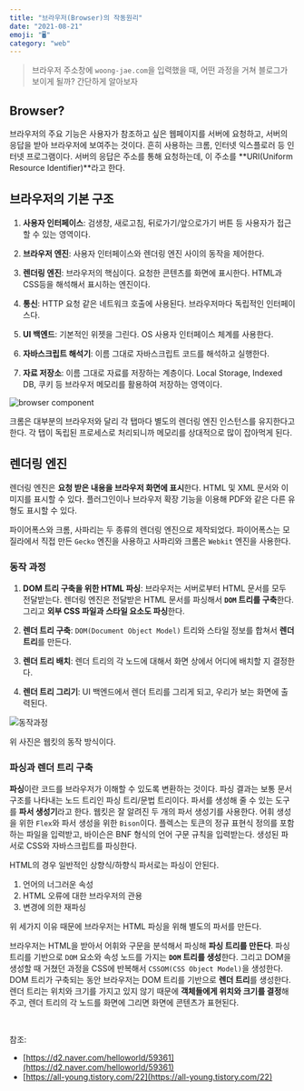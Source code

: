 ```yaml
---
title: "브라우저(Browser)의 작동원리"
date: "2021-08-21"
emoji: "🖥"
category: "web"
---
```


> 브라우저 주소창에 `woong-jae.com`을 입력했을 때, 어떤 과정을 거쳐 블로그가 보이게 될까? 간단하게 알아보자

## Browser?

브라우저의 주요 기능은 사용자가 참조하고 싶은 웹페이지를 서버에 요청하고, 서버의 응답을 받아 브라우저에 보여주는 것이다.
흔히 사용하는 크롬, 인터넷 익스플로러 등 인터넷 프로그램이다.
서버의 응답은 주소를 통해 요청하는데, 이 주소를 **URI(Uniform Resource Identifier)**라고 한다.

## 브라우저의 기본 구조

1. **사용자 인터페이스**: 검생창, 새로고침, 뒤로가기/앞으로가기 버튼 등 사용자가 접근할 수 있는 영역이다.

2. **브라우저 엔진**: 사용자 인터페이스와 렌더링 엔진 사이의 동작을 제어한다.

3. **렌더링 엔진**: 브라우저의 핵심이다. 요청한 콘텐츠를 화면에 표시한다. HTML과 CSS등을 해석해서 표시하는 엔진이다.

4. **통신**: HTTP 요청 같은 네트워크 호출에 사용된다. 브라우저마다 독립적인 인터페이스다.

5. **UI 백엔드**: 기본적인 위젯을 그린다. OS 사용자 인터페이스 체계를 사용한다.

6. **자바스크립트 해석기**: 이름 그대로 자바스크립트 코드를 해석하고 실행한다.

7. **자료 저장소**: 이름 그대로 자료를 저장하는 계층이다. Local Storage, Indexed DB, 쿠키 등 브라우저 메모리를 활용하여 저장하는 영역이다.

![browser component](https://d2.naver.com/content/images/2015/06/helloworld-59361-1.png)

크롬은 대부분의 브라우저와 달리 각 탭마다 별도의 렌더링 엔진 인스턴스를 유지한다고 한다. 각 탭이 독립된 프로세스로 처리되니까 메모리를 상대적으로 많이 잡아먹게 된다.

## 렌더링 엔진

렌더링 엔진은 **요청 받은 내용을 브라우저 화면에 표시**한다. HTML 및 XML 문서와 이미지를 표시할 수 있다.
플러그인이나 브라우저 확장 기능을 이용해 PDF와 같은 다른 유형도 표시할 수 있다.

파이어폭스와 크롬, 사파리는 두 종류의 렌더링 엔진으로 제작되었다. 파이어폭스는 모질라에서 직접 만든 `Gecko` 엔진을 사용하고 사파리와 크롬은 `Webkit` 엔진을 사용한다.

### 동작 과정

1. **DOM 트리 구축을 위한 HTML 파싱**: 브라우저는 서버로부터 HTML 문서를 모두 전달받는다. 렌더링 엔진은 전달받은 HTML 문서를 파싱해서 **`DOM` 트리를 구축**한다. 그리고 **외부 CSS 파일과 스타일 요소도 파싱**한다.

2. **렌더 트리 구축**: `DOM(Document Object Model)` 트리와 스타일 정보를 합쳐서 **렌더 트리**를 만든다.

3. **렌더 트리 배치**: 렌더 트리의 각 노드에 대해서 화면 상에서 어디에 배치할 지 결정한다.

4. **렌더 트리 그리기**: UI 백엔드에서 렌더 트리를 그리게 되고, 우리가 보는 화면에 출력된다.

![동작과정](https://d2.naver.com/content/images/2015/06/helloworld-59361-3.png)

위 사진은 웹킷의 동작 방식이다.

### 파싱과 렌더 트리 구축

**파싱**이란 코드를 브라우저가 이해할 수 있도록 변환하는 것이다. 파싱 결과는 보통 문서 구조를 나타내는 노드 트리인 파싱 트리/문법 트리이다.
파서를 생성해 줄 수 있는 도구를 **파서 생성기**라고 한다. 웹킷은 잘 알려진 두 개의 파서 생성기를 사용한다. 어휘 생성을 위한 `Flex`와 파서 생성을 위한 `Bison`이다.
플렉스는 토큰의 정규 표현식 정의를 포함하는 파일을 입력받고, 바이슨은 BNF 형식의 언어 구문 규칙을 입력받는다. 생성된 파서로 CSS와 자바스크립트를 파싱한다.

HTML의 경우 일반적인 상향식/하향식 파서로는 파싱이 안된다.
1. 언어의 너그러운 속성
2. HTML 오류에 대한 브라우저의 관용
3. 변경에 의한 재파싱

위 세가지 이유 때문에 브라우저는 HTML 파싱을 위해 별도의 파서를 만든다.

브라우저는 HTML을 받아서 어휘와 구문을 분석해서 파싱해 **파싱 트리를 만든다**. 파싱 트리를 기반으로 `DOM` 요소와 속성 노드를 가지는 **`DOM` 트리를 생성**한다. 
그리고 DOM을 생성할 때 거쳤던 과정을 CSS에 반복해서 `CSSOM(CSS Object Model)`을 생성한다. DOM 트리가 구축되는 동안 브라우저는 DOM 트리를 기반으로 **렌더 트리**를 생성한다.
렌더 트리는 위치와 크기를 가지고 있지 않기 때문에 **객체들에게 위치와 크기를 결정**해주고, 렌더 트리의 각 노드를 화면에 그리면 화면에 콘텐츠가 표현된다.

<br/>

참조:  
- [https://d2.naver.com/helloworld/59361](https://d2.naver.com/helloworld/59361)
- [https://all-young.tistory.com/22](https://all-young.tistory.com/22)